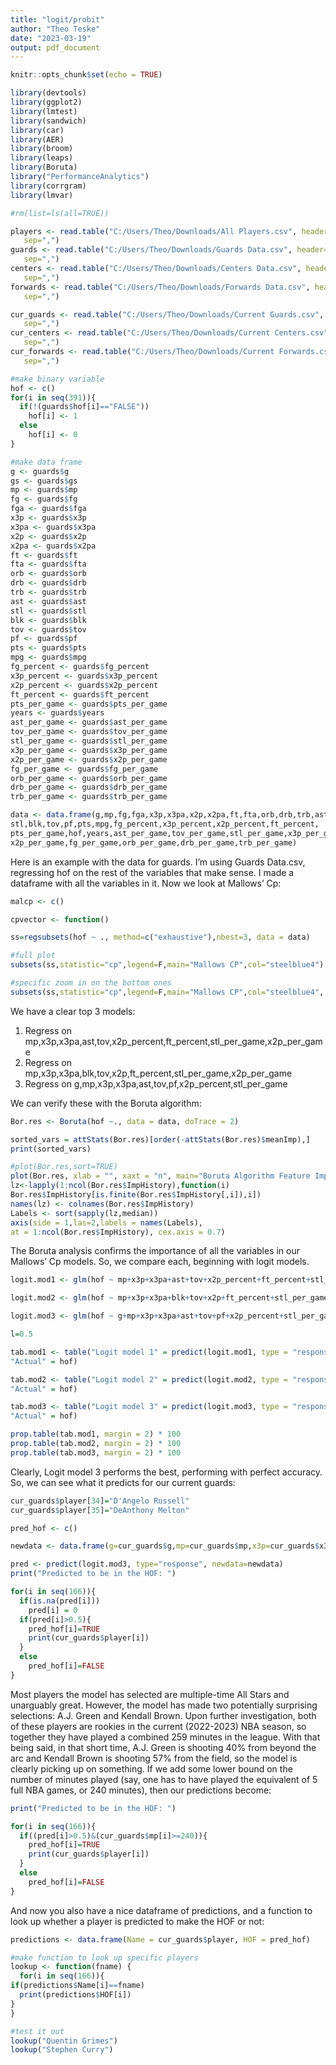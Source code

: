 ---
title: "logit/probit"
author: "Theo Teske"
date: "2023-03-19"
output: pdf_document
---

```{r setup, include=FALSE}
knitr::opts_chunk$set(echo = TRUE)

library(devtools)
library(ggplot2)
library(lmtest)
library(sandwich)
library(car)
library(AER)
library(broom)
library(leaps)
library(Boruta)
library("PerformanceAnalytics")
library(corrgram)
library(lmvar)

#rm(list=ls(all=TRUE))

players <- read.table("C:/Users/Theo/Downloads/All Players.csv", header=TRUE,
   sep=",")
guards <- read.table("C:/Users/Theo/Downloads/Guards Data.csv", header=TRUE,
   sep=",")
centers <- read.table("C:/Users/Theo/Downloads/Centers Data.csv", header=TRUE,
   sep=",")
forwards <- read.table("C:/Users/Theo/Downloads/Forwards Data.csv", header=TRUE,
   sep=",")

cur_guards <- read.table("C:/Users/Theo/Downloads/Current Guards.csv", header=TRUE,
   sep=",")
cur_centers <- read.table("C:/Users/Theo/Downloads/Current Centers.csv", header=TRUE,
   sep=",")
cur_forwards <- read.table("C:/Users/Theo/Downloads/Current Forwards.csv", header=TRUE,
   sep=",")

#make binary variable
hof <- c()
for(i in seq(391)){
  if(!(guards$hof[i]=="FALSE"))
    hof[i] <- 1
  else
    hof[i] <- 0
}

#make data frame
g <- guards$g
gs <- guards$gs
mp <- guards$mp
fg <- guards$fg
fga <- guards$fga
x3p <- guards$x3p
x3pa <- guards$x3pa
x2p <- guards$x2p
x2pa <- guards$x2pa
ft <- guards$ft
fta <- guards$fta
orb <- guards$orb
drb <- guards$drb
trb <- guards$trb
ast <- guards$ast
stl <- guards$stl
blk <- guards$blk
tov <- guards$tov
pf <- guards$pf
pts <- guards$pts
mpg <- guards$mpg
fg_percent <- guards$fg_percent
x3p_percent <- guards$x3p_percent
x2p_percent <- guards$x2p_percent
ft_percent <- guards$ft_percent
pts_per_game <- guards$pts_per_game
years <- guards$years
ast_per_game <- guards$ast_per_game
tov_per_game <- guards$tov_per_game
stl_per_game <- guards$stl_per_game
x3p_per_game <- guards$x3p_per_game
x2p_per_game <- guards$x2p_per_game
fg_per_game <- guards$fg_per_game
orb_per_game <- guards$orb_per_game
drb_per_game <- guards$drb_per_game
trb_per_game <- guards$trb_per_game

data <- data.frame(g,mp,fg,fga,x3p,x3pa,x2p,x2pa,ft,fta,orb,drb,trb,ast,
stl,blk,tov,pf,pts,mpg,fg_percent,x3p_percent,x2p_percent,ft_percent,
pts_per_game,hof,years,ast_per_game,tov_per_game,stl_per_game,x3p_per_game,
x2p_per_game,fg_per_game,orb_per_game,drb_per_game,trb_per_game)

```


Here is an example with the data for guards. I'm using Guards Data.csv, regressing hof on the rest of the variables that make sense. I made a dataframe with all the variables in it. Now we look at Mallows' Cp:

```{r logimallows}
malcp <- c()

cpvector <- function()

```



```{r mallows}
ss=regsubsets(hof ~ ., method=c("exhaustive"),nbest=3, data = data)

#full plot
subsets(ss,statistic="cp",legend=F,main="Mallows CP",col="steelblue4")

#specific zoom in on the bottom ones
subsets(ss,statistic="cp",legend=F,main="Mallows CP",col="steelblue4", ylim = c(20, 30), xlim = c(0,20))

```

We have a clear top 3 models:

1. Regress on mp,x3p,x3pa,ast,tov,x2p_percent,ft_percent,stl_per_game,x2p_per_game
2. Regress on mp,x3p,x3pa,blk,tov,x2p,ft_percent,stl_per_game,x2p_per_game
3. Regress on g,mp,x3p,x3pa,ast,tov,pf,x2p_percent,stl_per_game

We can verify these with the Boruta algorithm:

```{r boruta}
Bor.res <- Boruta(hof ~., data = data, doTrace = 2)

sorted_vars = attStats(Bor.res)[order(-attStats(Bor.res)$meanImp),]
print(sorted_vars)

#plot(Bor.res,sort=TRUE)
plot(Bor.res, xlab = "", xaxt = "n", main="Boruta Algorithm Feature Importance")
lz<-lapply(1:ncol(Bor.res$ImpHistory),function(i)
Bor.res$ImpHistory[is.finite(Bor.res$ImpHistory[,i]),i])
names(lz) <- colnames(Bor.res$ImpHistory)
Labels <- sort(sapply(lz,median))
axis(side = 1,las=2,labels = names(Labels),
at = 1:ncol(Bor.res$ImpHistory), cex.axis = 0.7)
```

The Boruta analysis confirms the importance of all the variables in our Mallows' Cp models. So, we compare each, beginning with logit models.

```{r logit}
logit.mod1 <- glm(hof ~ mp+x3p+x3pa+ast+tov+x2p_percent+ft_percent+stl_per_game+x2p_per_game, family = binomial(link = "logit"), data = data)

logit.mod2 <- glm(hof ~ mp+x3p+x3pa+blk+tov+x2p+ft_percent+stl_per_game+x2p_per_game, family = binomial(link = "logit"), data = data)

logit.mod3 <- glm(hof ~ g+mp+x3p+x3pa+ast+tov+pf+x2p_percent+stl_per_game, family = binomial(link = "logit"), data = data)

l=0.5

tab.mod1 <- table("Logit model 1" = predict(logit.mod1, type = "response") >= l,
"Actual" = hof)

tab.mod2 <- table("Logit model 2" = predict(logit.mod2, type = "response") >= l,
"Actual" = hof)

tab.mod3 <- table("Logit model 3" = predict(logit.mod3, type = "response") >= l,
"Actual" = hof)

prop.table(tab.mod1, margin = 2) * 100
prop.table(tab.mod2, margin = 2) * 100
prop.table(tab.mod3, margin = 2) * 100

```

Clearly, Logit model 3 performs the best, performing with perfect accuracy. So, we can see what it predicts for our current guards:

```{r predicting}

cur_guards$player[34]="D'Angelo Russell"
cur_guards$player[35]="DeAnthony Melton"

pred_hof <- c()

newdata <- data.frame(g=cur_guards$g,mp=cur_guards$mp,x3p=cur_guards$x3p,x3pa=cur_guards$x3pa,ast=cur_guards$ast,tov=cur_guards$tov,pf=cur_guards$pf,x2p_percent=cur_guards$x2p_percent,stl_per_game=cur_guards$stl_per_game)

pred <- predict(logit.mod3, type="response", newdata=newdata)
print("Predicted to be in the HOF: ")

for(i in seq(166)){
  if(is.na(pred[i]))
    pred[i] = 0
  if(pred[i]>0.5){
    pred_hof[i]=TRUE
    print(cur_guards$player[i])
  }
  else
    pred_hof[i]=FALSE
}

```

Most players the model has selected are multiple-time All Stars and unarguably great. However, the model has made two potentially surprising selections: A.J. Green and Kendall Brown. Upon further investigation, both of these players are rookies in the current (2022-2023) NBA season, so together they have played a combined 259 minutes in the league. With that being said, in that short time, A.J. Green is shooting 40% from beyond the arc and Kendall Brown is shooting 57% from the field, so the model is clearly picking up on something. If we add some lower bound on the number of minutes played (say, one has to have played the equivalent of 5 full NBA games, or 240 minutes), then our predictions become:

```{r updatedpred}

print("Predicted to be in the HOF: ")

for(i in seq(166)){
  if((pred[i]>0.5)&(cur_guards$mp[i]>=240)){
    pred_hof[i]=TRUE
    print(cur_guards$player[i])
  }
  else
    pred_hof[i]=FALSE
}

```

And now you also have a nice dataframe of predictions, and a function to look up whether a player is predicted to make the HOF or not:

```{r results}

predictions <- data.frame(Name = cur_guards$player, HOF = pred_hof)

#make function to look up specific players
lookup <- function(fname) {
  for(i in seq(166)){
if(predictions$Name[i]==fname)
  print(predictions$HOF[i])
}
}

#test it out
lookup("Quentin Grimes")
lookup("Stephen Curry")

```
